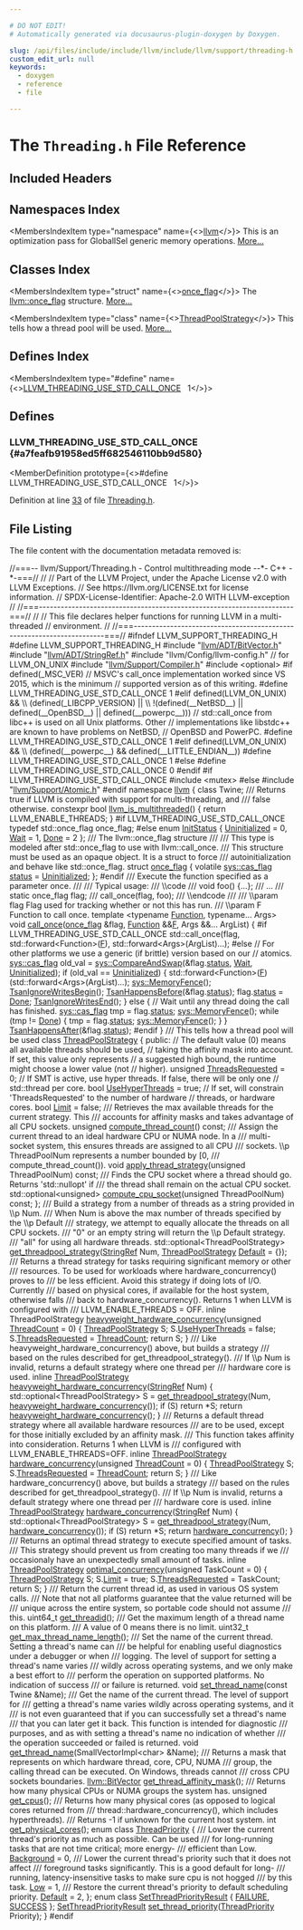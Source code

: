 ```yaml
---

# DO NOT EDIT!
# Automatically generated via docusaurus-plugin-doxygen by Doxygen.

slug: /api/files/include/include/llvm/include/llvm/support/threading-h
custom_edit_url: null
keywords:
  - doxygen
  - reference
  - file

---
```





# The `Threading.h` File Reference

<DoxygenPage pluginConfig={pluginConfig}>



## Included Headers

<IncludesList>
<IncludesListItem
  filePath="llvm/ADT/BitVector.h"
  permalink="/docs/api/files/include/include/llvm/include/llvm/adt/bitvector-h"
  isLocal="true" />
<IncludesListItem
  filePath="llvm/ADT/StringRef.h"
  permalink="/docs/api/files/include/include/llvm/include/llvm/adt/stringref-h"
  isLocal="true" />
<IncludesListItem
  filePath="llvm/Config/llvm-config.h"
  permalink=""
  isLocal="true" />
<IncludesListItem
  filePath="llvm/Support/Compiler.h"
  permalink="/docs/api/files/include/include/llvm/include/llvm/support/compiler-h"
  isLocal="true" />
<IncludesListItem
  filePath="optional"
  permalink=""
  isLocal="false" />
<IncludesListItem
  filePath="llvm/Support/Atomic.h"
  permalink="/docs/api/files/include/include/llvm/include/llvm/support/atomic-h"
  isLocal="true" />
</IncludesList>

## Namespaces Index

<MembersIndex>

<MembersIndexItem
  type="namespace"
  name={<><a href="/docs/api/namespaces/llvm">llvm</a></>}>
This is an optimization pass for GlobalISel generic memory operations. <a href="/docs/api/namespaces/llvm/#details">More...</a>
</MembersIndexItem>

</MembersIndex>

## Classes Index

<MembersIndex>

<MembersIndexItem
  type="struct"
  name={<><a href="/docs/api/structs/llvm/once-flag">once_flag</a></>}>
The <a href="/docs/api/structs/llvm/once-flag">llvm::once&#95;flag</a> structure. <a href="/docs/api/structs/llvm/once-flag/#details">More...</a>
</MembersIndexItem>

<MembersIndexItem
  type="class"
  name={<><a href="/docs/api/classes/llvm/threadpoolstrategy">ThreadPoolStrategy</a></>}>
This tells how a thread pool will be used. <a href="/docs/api/classes/llvm/threadpoolstrategy/#details">More...</a>
</MembersIndexItem>

</MembersIndex>

## Defines Index

<MembersIndex>

<MembersIndexItem
  type="#define"
  name={<><a href="#a7feafb91958ed5ff682546110bb9d580">LLVM&#95;THREADING&#95;USE&#95;STD&#95;CALL&#95;ONCE</a>&nbsp;&nbsp;&nbsp;1</>}>
</MembersIndexItem>

</MembersIndex>


<SectionDefinition>

## Defines

### LLVM&#95;THREADING&#95;USE&#95;STD&#95;CALL&#95;ONCE {#a7feafb91958ed5ff682546110bb9d580}

<MemberDefinition
  prototype={<>#define LLVM&#95;THREADING&#95;USE&#95;STD&#95;CALL&#95;ONCE&nbsp;&nbsp;&nbsp;1</>}>

Definition at line <a href="#l00033">33</a> of file <a href="/docs/api/files/include/include/llvm/include/llvm/support/threading-h">Threading.h</a>.
</MemberDefinition>

</SectionDefinition>

## File Listing

The file content with the documentation metadata removed is:

<ProgramListing>

<Link id="l00001" /><CodeLine lineNumber="1"><Highlight kind="comment">//===-- llvm/Support/Threading.h - Control multithreading mode --&#42;- C++ -&#42;-===//</Highlight><Highlight kind="normal"></Highlight></CodeLine>
<Link id="l00002" /><CodeLine lineNumber="2"><Highlight kind="normal"></Highlight><Highlight kind="comment">//</Highlight><Highlight kind="normal"></Highlight></CodeLine>
<Link id="l00003" /><CodeLine lineNumber="3"><Highlight kind="normal"></Highlight><Highlight kind="comment">// Part of the LLVM Project, under the Apache License v2.0 with LLVM Exceptions.</Highlight><Highlight kind="normal"></Highlight></CodeLine>
<Link id="l00004" /><CodeLine lineNumber="4"><Highlight kind="normal"></Highlight><Highlight kind="comment">// See https://llvm.org/LICENSE.txt for license information.</Highlight><Highlight kind="normal"></Highlight></CodeLine>
<Link id="l00005" /><CodeLine lineNumber="5"><Highlight kind="normal"></Highlight><Highlight kind="comment">// SPDX-License-Identifier: Apache-2.0 WITH LLVM-exception</Highlight><Highlight kind="normal"></Highlight></CodeLine>
<Link id="l00006" /><CodeLine lineNumber="6"><Highlight kind="normal"></Highlight><Highlight kind="comment">//</Highlight><Highlight kind="normal"></Highlight></CodeLine>
<Link id="l00007" /><CodeLine lineNumber="7"><Highlight kind="normal"></Highlight><Highlight kind="comment">//===----------------------------------------------------------------------===//</Highlight><Highlight kind="normal"></Highlight></CodeLine>
<Link id="l00008" /><CodeLine lineNumber="8"><Highlight kind="normal"></Highlight><Highlight kind="comment">//</Highlight><Highlight kind="normal"></Highlight></CodeLine>
<Link id="l00009" /><CodeLine lineNumber="9"><Highlight kind="normal"></Highlight><Highlight kind="comment">// This file declares helper functions for running LLVM in a multi-threaded</Highlight><Highlight kind="normal"></Highlight></CodeLine>
<Link id="l00010" /><CodeLine lineNumber="10"><Highlight kind="normal"></Highlight><Highlight kind="comment">// environment.</Highlight><Highlight kind="normal"></Highlight></CodeLine>
<Link id="l00011" /><CodeLine lineNumber="11"><Highlight kind="normal"></Highlight><Highlight kind="comment">//</Highlight><Highlight kind="normal"></Highlight></CodeLine>
<Link id="l00012" /><CodeLine lineNumber="12"><Highlight kind="normal"></Highlight><Highlight kind="comment">//===----------------------------------------------------------------------===//</Highlight><Highlight kind="normal"></Highlight></CodeLine>
<Link id="l00013" /><CodeLine lineNumber="13"><Highlight kind="normal"></Highlight></CodeLine>
<Link id="l00014" /><CodeLine lineNumber="14"><Highlight kind="normal"></Highlight><Highlight kind="preprocessor">#ifndef LLVM&#95;SUPPORT&#95;THREADING&#95;H</Highlight><Highlight kind="normal"></Highlight></CodeLine>
<Link id="l00015" /><CodeLine lineNumber="15"><Highlight kind="normal"></Highlight><Highlight kind="preprocessor">#define LLVM&#95;SUPPORT&#95;THREADING&#95;H</Highlight><Highlight kind="normal"></Highlight></CodeLine>
<Link id="l00016" /><CodeLine lineNumber="16"><Highlight kind="normal"></Highlight></CodeLine>
<Link id="l00017" /><CodeLine lineNumber="17"><Highlight kind="normal"></Highlight><Highlight kind="preprocessor">#include &quot;<a href="/docs/api/files/include/include/llvm/include/llvm/adt/bitvector-h">llvm/ADT/BitVector.h</a>&quot;</Highlight><Highlight kind="normal"></Highlight></CodeLine>
<Link id="l00018" /><CodeLine lineNumber="18"><Highlight kind="normal"></Highlight><Highlight kind="preprocessor">#include &quot;<a href="/docs/api/files/include/include/llvm/include/llvm/adt/stringref-h">llvm/ADT/StringRef.h</a>&quot;</Highlight><Highlight kind="normal"></Highlight></CodeLine>
<Link id="l00019" /><CodeLine lineNumber="19"><Highlight kind="normal"></Highlight><Highlight kind="preprocessor">#include &quot;llvm/Config/llvm-config.h&quot;</Highlight><Highlight kind="normal"> </Highlight><Highlight kind="comment">// for LLVM&#95;ON&#95;UNIX</Highlight><Highlight kind="normal"></Highlight></CodeLine>
<Link id="l00020" /><CodeLine lineNumber="20"><Highlight kind="normal"></Highlight><Highlight kind="preprocessor">#include &quot;<a href="/docs/api/files/include/include/llvm/include/llvm/support/compiler-h">llvm/Support/Compiler.h</a>&quot;</Highlight><Highlight kind="normal"></Highlight></CodeLine>
<Link id="l00021" /><CodeLine lineNumber="21"><Highlight kind="normal"></Highlight><Highlight kind="preprocessor">#include &lt;optional&gt;</Highlight><Highlight kind="normal"></Highlight></CodeLine>
<Link id="l00022" /><CodeLine lineNumber="22"><Highlight kind="normal"></Highlight></CodeLine>
<Link id="l00023" /><CodeLine lineNumber="23"><Highlight kind="normal"></Highlight><Highlight kind="preprocessor">#if defined(&#95;MSC&#95;VER)</Highlight><Highlight kind="normal"></Highlight></CodeLine>
<Link id="l00024" /><CodeLine lineNumber="24"><Highlight kind="normal"></Highlight><Highlight kind="comment">// MSVC&#39;s call&#95;once implementation worked since VS 2015, which is the minimum</Highlight><Highlight kind="normal"></Highlight></CodeLine>
<Link id="l00025" /><CodeLine lineNumber="25"><Highlight kind="normal"></Highlight><Highlight kind="comment">// supported version as of this writing.</Highlight><Highlight kind="normal"></Highlight></CodeLine>
<Link id="l00026" /><CodeLine lineNumber="26"><Highlight kind="normal"></Highlight><Highlight kind="preprocessor">#define LLVM&#95;THREADING&#95;USE&#95;STD&#95;CALL&#95;ONCE 1</Highlight><Highlight kind="normal"></Highlight></CodeLine>
<Link id="l00027" /><CodeLine lineNumber="27"><Highlight kind="normal"></Highlight><Highlight kind="preprocessor">#elif defined(LLVM&#95;ON&#95;UNIX) &amp;&amp;                                                 \\</Highlight></CodeLine>
<Link id="l00028" /><CodeLine lineNumber="28"><Highlight kind="preprocessor">    (defined(&#95;LIBCPP&#95;VERSION) ||                                               \\</Highlight></CodeLine>
<Link id="l00029" /><CodeLine lineNumber="29"><Highlight kind="preprocessor">     !(defined(&#95;&#95;NetBSD&#95;&#95;) || defined(&#95;&#95;OpenBSD&#95;&#95;) || defined(&#95;&#95;powerpc&#95;&#95;)))</Highlight><Highlight kind="normal"></Highlight></CodeLine>
<Link id="l00030" /><CodeLine lineNumber="30"><Highlight kind="normal"></Highlight><Highlight kind="comment">// std::call&#95;once from libc++ is used on all Unix platforms. Other</Highlight><Highlight kind="normal"></Highlight></CodeLine>
<Link id="l00031" /><CodeLine lineNumber="31"><Highlight kind="normal"></Highlight><Highlight kind="comment">// implementations like libstdc++ are known to have problems on NetBSD,</Highlight><Highlight kind="normal"></Highlight></CodeLine>
<Link id="l00032" /><CodeLine lineNumber="32"><Highlight kind="normal"></Highlight><Highlight kind="comment">// OpenBSD and PowerPC.</Highlight><Highlight kind="normal"></Highlight></CodeLine>
<Link id="l00033" /><CodeLine lineNumber="33" lineLink="#a7feafb91958ed5ff682546110bb9d580"><Highlight kind="normal"></Highlight><Highlight kind="preprocessor">#define LLVM&#95;THREADING&#95;USE&#95;STD&#95;CALL&#95;ONCE 1</Highlight><Highlight kind="normal"></Highlight></CodeLine>
<Link id="l00034" /><CodeLine lineNumber="34"><Highlight kind="normal"></Highlight><Highlight kind="preprocessor">#elif defined(LLVM&#95;ON&#95;UNIX) &amp;&amp;                                                 \\</Highlight></CodeLine>
<Link id="l00035" /><CodeLine lineNumber="35"><Highlight kind="preprocessor">    (defined(&#95;&#95;powerpc&#95;&#95;) &amp;&amp; defined(&#95;&#95;LITTLE&#95;ENDIAN&#95;&#95;))</Highlight><Highlight kind="normal"></Highlight></CodeLine>
<Link id="l00036" /><CodeLine lineNumber="36"><Highlight kind="normal"></Highlight><Highlight kind="preprocessor">#define LLVM&#95;THREADING&#95;USE&#95;STD&#95;CALL&#95;ONCE 1</Highlight><Highlight kind="normal"></Highlight></CodeLine>
<Link id="l00037" /><CodeLine lineNumber="37"><Highlight kind="normal"></Highlight><Highlight kind="preprocessor">#else</Highlight><Highlight kind="normal"></Highlight></CodeLine>
<Link id="l00038" /><CodeLine lineNumber="38"><Highlight kind="normal"></Highlight><Highlight kind="preprocessor">#define LLVM&#95;THREADING&#95;USE&#95;STD&#95;CALL&#95;ONCE 0</Highlight><Highlight kind="normal"></Highlight></CodeLine>
<Link id="l00039" /><CodeLine lineNumber="39"><Highlight kind="normal"></Highlight><Highlight kind="preprocessor">#endif</Highlight><Highlight kind="normal"></Highlight></CodeLine>
<Link id="l00040" /><CodeLine lineNumber="40"><Highlight kind="normal"></Highlight></CodeLine>
<Link id="l00041" /><CodeLine lineNumber="41"><Highlight kind="normal"></Highlight><Highlight kind="preprocessor">#if LLVM&#95;THREADING&#95;USE&#95;STD&#95;CALL&#95;ONCE</Highlight><Highlight kind="normal"></Highlight></CodeLine>
<Link id="l00042" /><CodeLine lineNumber="42"><Highlight kind="normal"></Highlight><Highlight kind="preprocessor">#include &lt;mutex&gt;</Highlight><Highlight kind="normal"></Highlight></CodeLine>
<Link id="l00043" /><CodeLine lineNumber="43"><Highlight kind="normal"></Highlight><Highlight kind="preprocessor">#else</Highlight><Highlight kind="normal"></Highlight></CodeLine>
<Link id="l00044" /><CodeLine lineNumber="44"><Highlight kind="normal"></Highlight><Highlight kind="preprocessor">#include &quot;<a href="/docs/api/files/include/include/llvm/include/llvm/support/atomic-h">llvm/Support/Atomic.h</a>&quot;</Highlight><Highlight kind="normal"></Highlight></CodeLine>
<Link id="l00045" /><CodeLine lineNumber="45"><Highlight kind="normal"></Highlight><Highlight kind="preprocessor">#endif</Highlight><Highlight kind="normal"></Highlight></CodeLine>
<Link id="l00046" /><CodeLine lineNumber="46"><Highlight kind="normal"></Highlight></CodeLine>
<Link id="l00047" /><CodeLine lineNumber="47"><Highlight kind="normal"></Highlight><Highlight kind="keyword">namespace </Highlight><Highlight kind="normal"><a href="/docs/api/namespaces/llvm">llvm</a> &#123;</Highlight></CodeLine>
<Link id="l00048" /><CodeLine lineNumber="48"><Highlight kind="normal"></Highlight><Highlight kind="keyword">class </Highlight><Highlight kind="normal">Twine;</Highlight></CodeLine>
<Link id="l00049" /><CodeLine lineNumber="49"><Highlight kind="normal"></Highlight><Highlight kind="comment"></Highlight></CodeLine>
<Link id="l00050" /><CodeLine lineNumber="50"><Highlight kind="comment">/// Returns true if LLVM is compiled with support for multi-threading, and</Highlight></CodeLine>
<Link id="l00051" /><CodeLine lineNumber="51"><Highlight kind="comment">/// false otherwise.</Highlight><Highlight kind="normal"></Highlight></CodeLine>
<Link id="l00052" /><CodeLine lineNumber="52" lineLink="/docs/api/namespaces/llvm/#a09a29eef9752b39c34aa646a5812b0a7"><Highlight kind="normal"></Highlight><Highlight kind="keyword">constexpr</Highlight><Highlight kind="normal"> </Highlight><Highlight kind="keywordtype">bool</Highlight><Highlight kind="normal"> <a href="/docs/api/namespaces/llvm/#a09a29eef9752b39c34aa646a5812b0a7">llvm&#95;is&#95;multithreaded</a>() &#123; </Highlight><Highlight kind="keywordflow">return</Highlight><Highlight kind="normal"> LLVM&#95;ENABLE&#95;THREADS; &#125;</Highlight></CodeLine>
<Link id="l00053" /><CodeLine lineNumber="53"><Highlight kind="normal"></Highlight></CodeLine>
<Link id="l00054" /><CodeLine lineNumber="54"><Highlight kind="normal"></Highlight><Highlight kind="preprocessor">#if LLVM&#95;THREADING&#95;USE&#95;STD&#95;CALL&#95;ONCE</Highlight><Highlight kind="normal"></Highlight></CodeLine>
<Link id="l00055" /><CodeLine lineNumber="55"><Highlight kind="normal"></Highlight></CodeLine>
<Link id="l00056" /><CodeLine lineNumber="56"><Highlight kind="normal">  </Highlight><Highlight kind="keyword">typedef</Highlight><Highlight kind="normal"> std::once&#95;flag once&#95;flag;</Highlight></CodeLine>
<Link id="l00057" /><CodeLine lineNumber="57"><Highlight kind="normal"></Highlight></CodeLine>
<Link id="l00058" /><CodeLine lineNumber="58"><Highlight kind="normal"></Highlight><Highlight kind="preprocessor">#else</Highlight><Highlight kind="normal"></Highlight></CodeLine>
<Link id="l00059" /><CodeLine lineNumber="59"><Highlight kind="normal"></Highlight></CodeLine>
<Link id="l00060" /><CodeLine lineNumber="60" lineLink="/docs/api/namespaces/llvm/#a233737223c9a3dba810df5b91bc91d1fabbb9957d8adae962b153273c16bce571"><Highlight kind="normal">  </Highlight><Highlight kind="keyword">enum</Highlight><Highlight kind="normal"> <a href="/docs/api/namespaces/llvm/#a233737223c9a3dba810df5b91bc91d1f">InitStatus</a> &#123; <a href="/docs/api/namespaces/llvm/#a233737223c9a3dba810df5b91bc91d1fa040b97f9fe2d19769ff2f593111e416f">Uninitialized</a> = 0, <a href="/docs/api/namespaces/llvm/#a233737223c9a3dba810df5b91bc91d1fa49bfe5e1e40e44e387a5e03c6ca759c5">Wait</a> = 1, <a href="/docs/api/namespaces/llvm/#a233737223c9a3dba810df5b91bc91d1fabbb9957d8adae962b153273c16bce571">Done</a> = 2 &#125;;</Highlight></CodeLine>
<Link id="l00061" /><CodeLine lineNumber="61"><Highlight kind="normal"></Highlight><Highlight kind="comment"></Highlight></CodeLine>
<Link id="l00062" /><CodeLine lineNumber="62"><Highlight kind="comment">  /// The llvm::once&#95;flag structure</Highlight></CodeLine>
<Link id="l00063" /><CodeLine lineNumber="63"><Highlight kind="comment">  ///</Highlight></CodeLine>
<Link id="l00064" /><CodeLine lineNumber="64"><Highlight kind="comment">  /// This type is modeled after std::once&#95;flag to use with llvm::call&#95;once.</Highlight></CodeLine>
<Link id="l00065" /><CodeLine lineNumber="65"><Highlight kind="comment">  /// This structure must be used as an opaque object. It is a struct to force</Highlight></CodeLine>
<Link id="l00066" /><CodeLine lineNumber="66"><Highlight kind="comment">  /// autoinitialization and behave like std::once&#95;flag.</Highlight><Highlight kind="normal"></Highlight></CodeLine>
<Link id="l00067" /><CodeLine lineNumber="67" lineLink="/docs/api/structs/llvm/once-flag"><Highlight kind="normal">  </Highlight><Highlight kind="keyword">struct </Highlight><Highlight kind="normal"><a href="/docs/api/structs/llvm/once-flag">once&#95;flag</a> &#123;</Highlight></CodeLine>
<Link id="l00068" /><CodeLine lineNumber="68" lineLink="/docs/api/structs/llvm/once-flag/#a82f54c87a27d58ef5f372cabf0fcbcfc"><Highlight kind="normal">    </Highlight><Highlight kind="keyword">volatile</Highlight><Highlight kind="normal"> <a href="/docs/api/namespaces/llvm/sys/#a2311d06f966c58f271076e6b262fa092">sys::cas&#95;flag</a> <a href="/docs/api/structs/llvm/once-flag/#a82f54c87a27d58ef5f372cabf0fcbcfc">status</a> = <a href="/docs/api/namespaces/llvm/#a233737223c9a3dba810df5b91bc91d1fa040b97f9fe2d19769ff2f593111e416f">Uninitialized</a>;</Highlight></CodeLine>
<Link id="l00069" /><CodeLine lineNumber="69"><Highlight kind="normal">  &#125;;</Highlight></CodeLine>
<Link id="l00070" /><CodeLine lineNumber="70"><Highlight kind="normal"></Highlight></CodeLine>
<Link id="l00071" /><CodeLine lineNumber="71"><Highlight kind="normal"></Highlight><Highlight kind="preprocessor">#endif</Highlight><Highlight kind="normal"></Highlight></CodeLine>
<Link id="l00072" /><CodeLine lineNumber="72"><Highlight kind="normal"></Highlight><Highlight kind="comment"></Highlight></CodeLine>
<Link id="l00073" /><CodeLine lineNumber="73"><Highlight kind="comment">  /// Execute the function specified as a parameter once.</Highlight></CodeLine>
<Link id="l00074" /><CodeLine lineNumber="74"><Highlight kind="comment">  ///</Highlight></CodeLine>
<Link id="l00075" /><CodeLine lineNumber="75"><Highlight kind="comment">  /// Typical usage:</Highlight></CodeLine>
<Link id="l00076" /><CodeLine lineNumber="76"><Highlight kind="comment">  /// \\code</Highlight></CodeLine>
<Link id="l00077" /><CodeLine lineNumber="77"><Highlight kind="comment">  ///   void foo() &#123;...&#125;;</Highlight></CodeLine>
<Link id="l00078" /><CodeLine lineNumber="78"><Highlight kind="comment">  ///   ...</Highlight></CodeLine>
<Link id="l00079" /><CodeLine lineNumber="79"><Highlight kind="comment">  ///   static once&#95;flag flag;</Highlight></CodeLine>
<Link id="l00080" /><CodeLine lineNumber="80"><Highlight kind="comment">  ///   call&#95;once(flag, foo);</Highlight></CodeLine>
<Link id="l00081" /><CodeLine lineNumber="81"><Highlight kind="comment">  /// \\endcode</Highlight></CodeLine>
<Link id="l00082" /><CodeLine lineNumber="82"><Highlight kind="comment">  ///</Highlight></CodeLine>
<Link id="l00083" /><CodeLine lineNumber="83"><Highlight kind="comment">  /// \\param flag Flag used for tracking whether or not this has run.</Highlight></CodeLine>
<Link id="l00084" /><CodeLine lineNumber="84"><Highlight kind="comment">  /// \\param F Function to call once.</Highlight><Highlight kind="normal"></Highlight></CodeLine>
<Link id="l00085" /><CodeLine lineNumber="85"><Highlight kind="normal">  </Highlight><Highlight kind="keyword">template</Highlight><Highlight kind="normal"> &lt;</Highlight><Highlight kind="keyword">typename</Highlight><Highlight kind="normal"> <a href="/docs/api/classes/llvm/function">Function</a>, </Highlight><Highlight kind="keyword">typename</Highlight><Highlight kind="normal">... Args&gt;</Highlight></CodeLine>
<Link id="l00086" /><CodeLine lineNumber="86" lineLink="/docs/api/namespaces/llvm/#abc08edd3ca31ae54f1a794719c4c153c"><Highlight kind="normal">  </Highlight><Highlight kind="keywordtype">void</Highlight><Highlight kind="normal"> <a href="/docs/api/namespaces/llvm/#abc08edd3ca31ae54f1a794719c4c153c">call&#95;once</a>(<a href="/docs/api/structs/llvm/once-flag">once&#95;flag</a> &amp;flag, <a href="/docs/api/classes/llvm/function">Function</a> &amp;&amp;<a href="/docs/api/files/lib/lib/support/md5-cpp/#a96d73bbd7af15cb1fc38c3f4a3bd82e9">F</a>, Args &amp;&amp;... ArgList) &#123;</Highlight></CodeLine>
<Link id="l00087" /><CodeLine lineNumber="87"><Highlight kind="normal"></Highlight><Highlight kind="preprocessor">#if LLVM&#95;THREADING&#95;USE&#95;STD&#95;CALL&#95;ONCE</Highlight><Highlight kind="normal"></Highlight></CodeLine>
<Link id="l00088" /><CodeLine lineNumber="88"><Highlight kind="normal">    std::call&#95;once(flag, std::forward&lt;Function&gt;(<a href="/docs/api/files/lib/lib/support/md5-cpp/#a96d73bbd7af15cb1fc38c3f4a3bd82e9">F</a>),</Highlight></CodeLine>
<Link id="l00089" /><CodeLine lineNumber="89"><Highlight kind="normal">                   std::forward&lt;Args&gt;(ArgList)...);</Highlight></CodeLine>
<Link id="l00090" /><CodeLine lineNumber="90"><Highlight kind="normal"></Highlight><Highlight kind="preprocessor">#else</Highlight><Highlight kind="normal"></Highlight></CodeLine>
<Link id="l00091" /><CodeLine lineNumber="91"><Highlight kind="normal">    </Highlight><Highlight kind="comment">// For other platforms we use a generic (if brittle) version based on our</Highlight><Highlight kind="normal"></Highlight></CodeLine>
<Link id="l00092" /><CodeLine lineNumber="92"><Highlight kind="normal">    </Highlight><Highlight kind="comment">// atomics.</Highlight><Highlight kind="normal"></Highlight></CodeLine>
<Link id="l00093" /><CodeLine lineNumber="93"><Highlight kind="normal">    <a href="/docs/api/namespaces/llvm/sys/#a2311d06f966c58f271076e6b262fa092">sys::cas&#95;flag</a> old&#95;val = <a href="/docs/api/namespaces/llvm/sys/#aff9e10eb8571f7854d34d38dc58b2ffb">sys::CompareAndSwap</a>(&amp;flag.<a href="/docs/api/structs/llvm/once-flag/#a82f54c87a27d58ef5f372cabf0fcbcfc">status</a>, <a href="/docs/api/namespaces/llvm/#a233737223c9a3dba810df5b91bc91d1fa49bfe5e1e40e44e387a5e03c6ca759c5">Wait</a>, <a href="/docs/api/namespaces/llvm/#a233737223c9a3dba810df5b91bc91d1fa040b97f9fe2d19769ff2f593111e416f">Uninitialized</a>);</Highlight></CodeLine>
<Link id="l00094" /><CodeLine lineNumber="94"><Highlight kind="normal">    </Highlight><Highlight kind="keywordflow">if</Highlight><Highlight kind="normal"> (old&#95;val == <a href="/docs/api/namespaces/llvm/#a233737223c9a3dba810df5b91bc91d1fa040b97f9fe2d19769ff2f593111e416f">Uninitialized</a>) &#123;</Highlight></CodeLine>
<Link id="l00095" /><CodeLine lineNumber="95"><Highlight kind="normal">      std::forward&lt;Function&gt;(<a href="/docs/api/files/lib/lib/support/md5-cpp/#a96d73bbd7af15cb1fc38c3f4a3bd82e9">F</a>)(std::forward&lt;Args&gt;(ArgList)...);</Highlight></CodeLine>
<Link id="l00096" /><CodeLine lineNumber="96"><Highlight kind="normal">      <a href="/docs/api/namespaces/llvm/sys/#a96357e03675b273feb2112dabb891ada">sys::MemoryFence</a>();</Highlight></CodeLine>
<Link id="l00097" /><CodeLine lineNumber="97"><Highlight kind="normal">      <a href="/docs/api/files/include/include/llvm/include/llvm/support/compiler-h/#ae7ae7168870d6f719670bf0f47b9ade5">TsanIgnoreWritesBegin</a>();</Highlight></CodeLine>
<Link id="l00098" /><CodeLine lineNumber="98"><Highlight kind="normal">      <a href="/docs/api/files/include/include/llvm/include/llvm/support/compiler-h/#a186eadfc2c525b71adaf35e7487eccac">TsanHappensBefore</a>(&amp;flag.<a href="/docs/api/structs/llvm/once-flag/#a82f54c87a27d58ef5f372cabf0fcbcfc">status</a>);</Highlight></CodeLine>
<Link id="l00099" /><CodeLine lineNumber="99"><Highlight kind="normal">      flag.<a href="/docs/api/structs/llvm/once-flag/#a82f54c87a27d58ef5f372cabf0fcbcfc">status</a> = <a href="/docs/api/namespaces/llvm/#a233737223c9a3dba810df5b91bc91d1fabbb9957d8adae962b153273c16bce571">Done</a>;</Highlight></CodeLine>
<Link id="l00100" /><CodeLine lineNumber="100"><Highlight kind="normal">      <a href="/docs/api/files/include/include/llvm/include/llvm/support/compiler-h/#a6d95fe36240cded45e8889c2491a78f5">TsanIgnoreWritesEnd</a>();</Highlight></CodeLine>
<Link id="l00101" /><CodeLine lineNumber="101"><Highlight kind="normal">    &#125; </Highlight><Highlight kind="keywordflow">else</Highlight><Highlight kind="normal"> &#123;</Highlight></CodeLine>
<Link id="l00102" /><CodeLine lineNumber="102"><Highlight kind="normal">      </Highlight><Highlight kind="comment">// Wait until any thread doing the call has finished.</Highlight><Highlight kind="normal"></Highlight></CodeLine>
<Link id="l00103" /><CodeLine lineNumber="103"><Highlight kind="normal">      <a href="/docs/api/namespaces/llvm/sys/#a2311d06f966c58f271076e6b262fa092">sys::cas&#95;flag</a> tmp = flag.<a href="/docs/api/structs/llvm/once-flag/#a82f54c87a27d58ef5f372cabf0fcbcfc">status</a>;</Highlight></CodeLine>
<Link id="l00104" /><CodeLine lineNumber="104"><Highlight kind="normal">      <a href="/docs/api/namespaces/llvm/sys/#a96357e03675b273feb2112dabb891ada">sys::MemoryFence</a>();</Highlight></CodeLine>
<Link id="l00105" /><CodeLine lineNumber="105"><Highlight kind="normal">      </Highlight><Highlight kind="keywordflow">while</Highlight><Highlight kind="normal"> (tmp != <a href="/docs/api/namespaces/llvm/#a233737223c9a3dba810df5b91bc91d1fabbb9957d8adae962b153273c16bce571">Done</a>) &#123;</Highlight></CodeLine>
<Link id="l00106" /><CodeLine lineNumber="106"><Highlight kind="normal">        tmp = flag.<a href="/docs/api/structs/llvm/once-flag/#a82f54c87a27d58ef5f372cabf0fcbcfc">status</a>;</Highlight></CodeLine>
<Link id="l00107" /><CodeLine lineNumber="107"><Highlight kind="normal">        <a href="/docs/api/namespaces/llvm/sys/#a96357e03675b273feb2112dabb891ada">sys::MemoryFence</a>();</Highlight></CodeLine>
<Link id="l00108" /><CodeLine lineNumber="108"><Highlight kind="normal">      &#125;</Highlight></CodeLine>
<Link id="l00109" /><CodeLine lineNumber="109"><Highlight kind="normal">    &#125;</Highlight></CodeLine>
<Link id="l00110" /><CodeLine lineNumber="110"><Highlight kind="normal">    <a href="/docs/api/files/include/include/llvm/include/llvm/support/compiler-h/#a4a8a06812caf14bdec3b541b578b8344">TsanHappensAfter</a>(&amp;flag.<a href="/docs/api/structs/llvm/once-flag/#a82f54c87a27d58ef5f372cabf0fcbcfc">status</a>);</Highlight></CodeLine>
<Link id="l00111" /><CodeLine lineNumber="111"><Highlight kind="normal"></Highlight><Highlight kind="preprocessor">#endif</Highlight><Highlight kind="normal"></Highlight></CodeLine>
<Link id="l00112" /><CodeLine lineNumber="112"><Highlight kind="normal">  &#125;</Highlight></CodeLine>
<Link id="l00113" /><CodeLine lineNumber="113"><Highlight kind="normal"></Highlight><Highlight kind="comment"></Highlight></CodeLine>
<Link id="l00114" /><CodeLine lineNumber="114"><Highlight kind="comment">  /// This tells how a thread pool will be used</Highlight><Highlight kind="normal"></Highlight></CodeLine>
<Link id="l00115" /><CodeLine lineNumber="115" lineLink="/docs/api/classes/llvm/threadpoolstrategy"><Highlight kind="normal">  </Highlight><Highlight kind="keyword">class </Highlight><Highlight kind="normal"><a href="/docs/api/classes/llvm/threadpoolstrategy">ThreadPoolStrategy</a> &#123;</Highlight></CodeLine>
<Link id="l00116" /><CodeLine lineNumber="116"><Highlight kind="normal">  </Highlight><Highlight kind="keyword">public</Highlight><Highlight kind="normal">:</Highlight></CodeLine>
<Link id="l00117" /><CodeLine lineNumber="117"><Highlight kind="normal">    </Highlight><Highlight kind="comment">// The default value (0) means all available threads should be used,</Highlight><Highlight kind="normal"></Highlight></CodeLine>
<Link id="l00118" /><CodeLine lineNumber="118"><Highlight kind="normal">    </Highlight><Highlight kind="comment">// taking the affinity mask into account. If set, this value only represents</Highlight><Highlight kind="normal"></Highlight></CodeLine>
<Link id="l00119" /><CodeLine lineNumber="119"><Highlight kind="normal">    </Highlight><Highlight kind="comment">// a suggested high bound, the runtime might choose a lower value (not</Highlight><Highlight kind="normal"></Highlight></CodeLine>
<Link id="l00120" /><CodeLine lineNumber="120"><Highlight kind="normal">    </Highlight><Highlight kind="comment">// higher).</Highlight><Highlight kind="normal"></Highlight></CodeLine>
<Link id="l00121" /><CodeLine lineNumber="121" lineLink="/docs/api/classes/llvm/threadpoolstrategy/#a40a8a25446e00b0d7eb5cc63884bea4e"><Highlight kind="normal">    </Highlight><Highlight kind="keywordtype">unsigned</Highlight><Highlight kind="normal"> <a href="/docs/api/classes/llvm/threadpoolstrategy/#a40a8a25446e00b0d7eb5cc63884bea4e">ThreadsRequested</a> = 0;</Highlight></CodeLine>
<Link id="l00122" /><CodeLine lineNumber="122"><Highlight kind="normal"></Highlight></CodeLine>
<Link id="l00123" /><CodeLine lineNumber="123"><Highlight kind="normal">    </Highlight><Highlight kind="comment">// If SMT is active, use hyper threads. If false, there will be only one</Highlight><Highlight kind="normal"></Highlight></CodeLine>
<Link id="l00124" /><CodeLine lineNumber="124"><Highlight kind="normal">    </Highlight><Highlight kind="comment">// std::thread per core.</Highlight><Highlight kind="normal"></Highlight></CodeLine>
<Link id="l00125" /><CodeLine lineNumber="125" lineLink="/docs/api/classes/llvm/threadpoolstrategy/#a4d05cc9321306f401f9cc9990720173b"><Highlight kind="normal">    </Highlight><Highlight kind="keywordtype">bool</Highlight><Highlight kind="normal"> <a href="/docs/api/classes/llvm/threadpoolstrategy/#a4d05cc9321306f401f9cc9990720173b">UseHyperThreads</a> = </Highlight><Highlight kind="keyword">true</Highlight><Highlight kind="normal">;</Highlight></CodeLine>
<Link id="l00126" /><CodeLine lineNumber="126"><Highlight kind="normal"></Highlight></CodeLine>
<Link id="l00127" /><CodeLine lineNumber="127"><Highlight kind="normal">    </Highlight><Highlight kind="comment">// If set, will constrain &#39;ThreadsRequested&#39; to the number of hardware</Highlight><Highlight kind="normal"></Highlight></CodeLine>
<Link id="l00128" /><CodeLine lineNumber="128"><Highlight kind="normal">    </Highlight><Highlight kind="comment">// threads, or hardware cores.</Highlight><Highlight kind="normal"></Highlight></CodeLine>
<Link id="l00129" /><CodeLine lineNumber="129" lineLink="/docs/api/classes/llvm/threadpoolstrategy/#a006386e2fc403bf7964952c2d97432a8"><Highlight kind="normal">    </Highlight><Highlight kind="keywordtype">bool</Highlight><Highlight kind="normal"> <a href="/docs/api/classes/llvm/threadpoolstrategy/#a006386e2fc403bf7964952c2d97432a8">Limit</a> = </Highlight><Highlight kind="keyword">false</Highlight><Highlight kind="normal">;</Highlight></CodeLine>
<Link id="l00130" /><CodeLine lineNumber="130"><Highlight kind="normal"></Highlight><Highlight kind="comment"></Highlight></CodeLine>
<Link id="l00131" /><CodeLine lineNumber="131"><Highlight kind="comment">    /// Retrieves the max available threads for the current strategy. This</Highlight></CodeLine>
<Link id="l00132" /><CodeLine lineNumber="132"><Highlight kind="comment">    /// accounts for affinity masks and takes advantage of all CPU sockets.</Highlight><Highlight kind="normal"></Highlight></CodeLine>
<Link id="l00133" /><CodeLine lineNumber="133"><Highlight kind="normal">    </Highlight><Highlight kind="keywordtype">unsigned</Highlight><Highlight kind="normal"> <a href="/docs/api/classes/llvm/threadpoolstrategy/#ac128c3b3bd0420224f86d2c385f3af99">compute&#95;thread&#95;count</a>() </Highlight><Highlight kind="keyword">const</Highlight><Highlight kind="normal">;</Highlight></CodeLine>
<Link id="l00134" /><CodeLine lineNumber="134"><Highlight kind="normal"></Highlight><Highlight kind="comment"></Highlight></CodeLine>
<Link id="l00135" /><CodeLine lineNumber="135"><Highlight kind="comment">    /// Assign the current thread to an ideal hardware CPU or NUMA node. In a</Highlight></CodeLine>
<Link id="l00136" /><CodeLine lineNumber="136"><Highlight kind="comment">    /// multi-socket system, this ensures threads are assigned to all CPU</Highlight></CodeLine>
<Link id="l00137" /><CodeLine lineNumber="137"><Highlight kind="comment">    /// sockets. \\p ThreadPoolNum represents a number bounded by &#91;0,</Highlight></CodeLine>
<Link id="l00138" /><CodeLine lineNumber="138"><Highlight kind="comment">    /// compute&#95;thread&#95;count()).</Highlight><Highlight kind="normal"></Highlight></CodeLine>
<Link id="l00139" /><CodeLine lineNumber="139" lineLink="/docs/api/classes/llvm/threadpoolstrategy/#a91973a96c25c9148226db40b463b5681"><Highlight kind="normal">    </Highlight><Highlight kind="keywordtype">void</Highlight><Highlight kind="normal"> <a href="/docs/api/classes/llvm/threadpoolstrategy/#a91973a96c25c9148226db40b463b5681">apply&#95;thread&#95;strategy</a>(</Highlight><Highlight kind="keywordtype">unsigned</Highlight><Highlight kind="normal"> ThreadPoolNum) </Highlight><Highlight kind="keyword">const</Highlight><Highlight kind="normal">;</Highlight></CodeLine>
<Link id="l00140" /><CodeLine lineNumber="140"><Highlight kind="normal"></Highlight><Highlight kind="comment"></Highlight></CodeLine>
<Link id="l00141" /><CodeLine lineNumber="141"><Highlight kind="comment">    /// Finds the CPU socket where a thread should go. Returns &#39;std::nullopt&#39; if</Highlight></CodeLine>
<Link id="l00142" /><CodeLine lineNumber="142"><Highlight kind="comment">    /// the thread shall remain on the actual CPU socket.</Highlight><Highlight kind="normal"></Highlight></CodeLine>
<Link id="l00143" /><CodeLine lineNumber="143" lineLink="/docs/api/classes/llvm/threadpoolstrategy/#a3377000f840bf21702914c7d552af21d"><Highlight kind="normal">    std::optional&lt;unsigned&gt; <a href="/docs/api/classes/llvm/threadpoolstrategy/#a3377000f840bf21702914c7d552af21d">compute&#95;cpu&#95;socket</a>(</Highlight><Highlight kind="keywordtype">unsigned</Highlight><Highlight kind="normal"> ThreadPoolNum) </Highlight><Highlight kind="keyword">const</Highlight><Highlight kind="normal">;</Highlight></CodeLine>
<Link id="l00144" /><CodeLine lineNumber="144"><Highlight kind="normal">  &#125;;</Highlight></CodeLine>
<Link id="l00145" /><CodeLine lineNumber="145"><Highlight kind="normal"></Highlight><Highlight kind="comment"></Highlight></CodeLine>
<Link id="l00146" /><CodeLine lineNumber="146"><Highlight kind="comment">  /// Build a strategy from a number of threads as a string provided in \\p Num.</Highlight></CodeLine>
<Link id="l00147" /><CodeLine lineNumber="147"><Highlight kind="comment">  /// When Num is above the max number of threads specified by the \\p Default</Highlight></CodeLine>
<Link id="l00148" /><CodeLine lineNumber="148"><Highlight kind="comment">  /// strategy, we attempt to equally allocate the threads on all CPU sockets.</Highlight></CodeLine>
<Link id="l00149" /><CodeLine lineNumber="149"><Highlight kind="comment">  /// &quot;0&quot; or an empty string will return the \\p Default strategy.</Highlight></CodeLine>
<Link id="l00150" /><CodeLine lineNumber="150"><Highlight kind="comment">  /// &quot;all&quot; for using all hardware threads.</Highlight><Highlight kind="normal"></Highlight></CodeLine>
<Link id="l00151" /><CodeLine lineNumber="151"><Highlight kind="normal">  std::optional&lt;ThreadPoolStrategy&gt;</Highlight></CodeLine>
<Link id="l00152" /><CodeLine lineNumber="152"><Highlight kind="normal">  <a href="/docs/api/namespaces/llvm/#aaa15319612cd5edf41994eab4a092896">get&#95;threadpool&#95;strategy</a>(<a href="/docs/api/classes/llvm/stringref">StringRef</a> Num, <a href="/docs/api/classes/llvm/threadpoolstrategy">ThreadPoolStrategy</a> <a href="/docs/api/namespaces/llvm/#ae58c751054b01f206f9b9e34e461d25fa7a1920d61156abc05a60135aefe8bc67">Default</a> = &#123;&#125;);</Highlight></CodeLine>
<Link id="l00153" /><CodeLine lineNumber="153"><Highlight kind="normal"></Highlight><Highlight kind="comment"></Highlight></CodeLine>
<Link id="l00154" /><CodeLine lineNumber="154"><Highlight kind="comment">  /// Returns a thread strategy for tasks requiring significant memory or other</Highlight></CodeLine>
<Link id="l00155" /><CodeLine lineNumber="155"><Highlight kind="comment">  /// resources. To be used for workloads where hardware&#95;concurrency() proves to</Highlight></CodeLine>
<Link id="l00156" /><CodeLine lineNumber="156"><Highlight kind="comment">  /// be less efficient. Avoid this strategy if doing lots of I/O. Currently</Highlight></CodeLine>
<Link id="l00157" /><CodeLine lineNumber="157"><Highlight kind="comment">  /// based on physical cores, if available for the host system, otherwise falls</Highlight></CodeLine>
<Link id="l00158" /><CodeLine lineNumber="158"><Highlight kind="comment">  /// back to hardware&#95;concurrency(). Returns 1 when LLVM is configured with</Highlight></CodeLine>
<Link id="l00159" /><CodeLine lineNumber="159"><Highlight kind="comment">  /// LLVM&#95;ENABLE&#95;THREADS = OFF.</Highlight><Highlight kind="normal"></Highlight></CodeLine>
<Link id="l00160" /><CodeLine lineNumber="160"><Highlight kind="normal">  </Highlight><Highlight kind="keyword">inline</Highlight><Highlight kind="normal"> ThreadPoolStrategy</Highlight></CodeLine>
<Link id="l00161" /><CodeLine lineNumber="161" lineLink="/docs/api/namespaces/llvm/#a01b0ea0a16ef9208a33017ce9399da1a"><Highlight kind="normal">  <a href="/docs/api/namespaces/llvm/#a01b0ea0a16ef9208a33017ce9399da1a">heavyweight&#95;hardware&#95;concurrency</a>(</Highlight><Highlight kind="keywordtype">unsigned</Highlight><Highlight kind="normal"> <a href="/docs/api/files/lib/lib/lto/thinltocodegenerator-cpp/#ac93a706f78069d5f23b6084d9a1fc015">ThreadCount</a> = 0) &#123;</Highlight></CodeLine>
<Link id="l00162" /><CodeLine lineNumber="162"><Highlight kind="normal">    <a href="/docs/api/classes/llvm/threadpoolstrategy">ThreadPoolStrategy</a> S;</Highlight></CodeLine>
<Link id="l00163" /><CodeLine lineNumber="163"><Highlight kind="normal">    S.<a href="/docs/api/classes/llvm/threadpoolstrategy/#a4d05cc9321306f401f9cc9990720173b">UseHyperThreads</a> = </Highlight><Highlight kind="keyword">false</Highlight><Highlight kind="normal">;</Highlight></CodeLine>
<Link id="l00164" /><CodeLine lineNumber="164"><Highlight kind="normal">    S.<a href="/docs/api/classes/llvm/threadpoolstrategy/#a40a8a25446e00b0d7eb5cc63884bea4e">ThreadsRequested</a> = <a href="/docs/api/files/lib/lib/lto/thinltocodegenerator-cpp/#ac93a706f78069d5f23b6084d9a1fc015">ThreadCount</a>;</Highlight></CodeLine>
<Link id="l00165" /><CodeLine lineNumber="165"><Highlight kind="normal">    </Highlight><Highlight kind="keywordflow">return</Highlight><Highlight kind="normal"> S;</Highlight></CodeLine>
<Link id="l00166" /><CodeLine lineNumber="166"><Highlight kind="normal">  &#125;</Highlight></CodeLine>
<Link id="l00167" /><CodeLine lineNumber="167"><Highlight kind="normal"></Highlight><Highlight kind="comment"></Highlight></CodeLine>
<Link id="l00168" /><CodeLine lineNumber="168"><Highlight kind="comment">  /// Like heavyweight&#95;hardware&#95;concurrency() above, but builds a strategy</Highlight></CodeLine>
<Link id="l00169" /><CodeLine lineNumber="169"><Highlight kind="comment">  /// based on the rules described for get&#95;threadpool&#95;strategy().</Highlight></CodeLine>
<Link id="l00170" /><CodeLine lineNumber="170"><Highlight kind="comment">  /// If \\p Num is invalid, returns a default strategy where one thread per</Highlight></CodeLine>
<Link id="l00171" /><CodeLine lineNumber="171"><Highlight kind="comment">  /// hardware core is used.</Highlight><Highlight kind="normal"></Highlight></CodeLine>
<Link id="l00172" /><CodeLine lineNumber="172" lineLink="/docs/api/namespaces/llvm/#a8633d79a52c7f5afd4fefbd728d3f8c6"><Highlight kind="normal">  </Highlight><Highlight kind="keyword">inline</Highlight><Highlight kind="normal"> <a href="/docs/api/classes/llvm/threadpoolstrategy">ThreadPoolStrategy</a> <a href="/docs/api/namespaces/llvm/#a01b0ea0a16ef9208a33017ce9399da1a">heavyweight&#95;hardware&#95;concurrency</a>(<a href="/docs/api/classes/llvm/stringref">StringRef</a> Num) &#123;</Highlight></CodeLine>
<Link id="l00173" /><CodeLine lineNumber="173"><Highlight kind="normal">    std::optional&lt;ThreadPoolStrategy&gt; S =</Highlight></CodeLine>
<Link id="l00174" /><CodeLine lineNumber="174"><Highlight kind="normal">        <a href="/docs/api/namespaces/llvm/#aaa15319612cd5edf41994eab4a092896">get&#95;threadpool&#95;strategy</a>(Num, <a href="/docs/api/namespaces/llvm/#a01b0ea0a16ef9208a33017ce9399da1a">heavyweight&#95;hardware&#95;concurrency</a>());</Highlight></CodeLine>
<Link id="l00175" /><CodeLine lineNumber="175"><Highlight kind="normal">    </Highlight><Highlight kind="keywordflow">if</Highlight><Highlight kind="normal"> (S)</Highlight></CodeLine>
<Link id="l00176" /><CodeLine lineNumber="176"><Highlight kind="normal">      </Highlight><Highlight kind="keywordflow">return</Highlight><Highlight kind="normal"> &#42;S;</Highlight></CodeLine>
<Link id="l00177" /><CodeLine lineNumber="177"><Highlight kind="normal">    </Highlight><Highlight kind="keywordflow">return</Highlight><Highlight kind="normal"> <a href="/docs/api/namespaces/llvm/#a01b0ea0a16ef9208a33017ce9399da1a">heavyweight&#95;hardware&#95;concurrency</a>();</Highlight></CodeLine>
<Link id="l00178" /><CodeLine lineNumber="178"><Highlight kind="normal">  &#125;</Highlight></CodeLine>
<Link id="l00179" /><CodeLine lineNumber="179"><Highlight kind="normal"></Highlight><Highlight kind="comment"></Highlight></CodeLine>
<Link id="l00180" /><CodeLine lineNumber="180"><Highlight kind="comment">  /// Returns a default thread strategy where all available hardware resources</Highlight></CodeLine>
<Link id="l00181" /><CodeLine lineNumber="181"><Highlight kind="comment">  /// are to be used, except for those initially excluded by an affinity mask.</Highlight></CodeLine>
<Link id="l00182" /><CodeLine lineNumber="182"><Highlight kind="comment">  /// This function takes affinity into consideration. Returns 1 when LLVM is</Highlight></CodeLine>
<Link id="l00183" /><CodeLine lineNumber="183"><Highlight kind="comment">  /// configured with LLVM&#95;ENABLE&#95;THREADS=OFF.</Highlight><Highlight kind="normal"></Highlight></CodeLine>
<Link id="l00184" /><CodeLine lineNumber="184" lineLink="/docs/api/namespaces/llvm/#a00440f10281348fd9f7be52e23c7c874"><Highlight kind="normal">  </Highlight><Highlight kind="keyword">inline</Highlight><Highlight kind="normal"> <a href="/docs/api/classes/llvm/threadpoolstrategy">ThreadPoolStrategy</a> <a href="/docs/api/namespaces/llvm/#a00440f10281348fd9f7be52e23c7c874">hardware&#95;concurrency</a>(</Highlight><Highlight kind="keywordtype">unsigned</Highlight><Highlight kind="normal"> <a href="/docs/api/files/lib/lib/lto/thinltocodegenerator-cpp/#ac93a706f78069d5f23b6084d9a1fc015">ThreadCount</a> = 0) &#123;</Highlight></CodeLine>
<Link id="l00185" /><CodeLine lineNumber="185"><Highlight kind="normal">    <a href="/docs/api/classes/llvm/threadpoolstrategy">ThreadPoolStrategy</a> S;</Highlight></CodeLine>
<Link id="l00186" /><CodeLine lineNumber="186"><Highlight kind="normal">    S.<a href="/docs/api/classes/llvm/threadpoolstrategy/#a40a8a25446e00b0d7eb5cc63884bea4e">ThreadsRequested</a> = <a href="/docs/api/files/lib/lib/lto/thinltocodegenerator-cpp/#ac93a706f78069d5f23b6084d9a1fc015">ThreadCount</a>;</Highlight></CodeLine>
<Link id="l00187" /><CodeLine lineNumber="187"><Highlight kind="normal">    </Highlight><Highlight kind="keywordflow">return</Highlight><Highlight kind="normal"> S;</Highlight></CodeLine>
<Link id="l00188" /><CodeLine lineNumber="188"><Highlight kind="normal">  &#125;</Highlight></CodeLine>
<Link id="l00189" /><CodeLine lineNumber="189"><Highlight kind="normal"></Highlight><Highlight kind="comment"></Highlight></CodeLine>
<Link id="l00190" /><CodeLine lineNumber="190"><Highlight kind="comment">  /// Like hardware&#95;concurrency() above, but builds a strategy</Highlight></CodeLine>
<Link id="l00191" /><CodeLine lineNumber="191"><Highlight kind="comment">  /// based on the rules described for get&#95;threadpool&#95;strategy().</Highlight></CodeLine>
<Link id="l00192" /><CodeLine lineNumber="192"><Highlight kind="comment">  /// If \\p Num is invalid, returns a default strategy where one thread per</Highlight></CodeLine>
<Link id="l00193" /><CodeLine lineNumber="193"><Highlight kind="comment">  /// hardware core is used.</Highlight><Highlight kind="normal"></Highlight></CodeLine>
<Link id="l00194" /><CodeLine lineNumber="194" lineLink="/docs/api/namespaces/llvm/#a0ddd48307419eaba0b9bcb2a890111a9"><Highlight kind="normal">  </Highlight><Highlight kind="keyword">inline</Highlight><Highlight kind="normal"> <a href="/docs/api/classes/llvm/threadpoolstrategy">ThreadPoolStrategy</a> <a href="/docs/api/namespaces/llvm/#a00440f10281348fd9f7be52e23c7c874">hardware&#95;concurrency</a>(<a href="/docs/api/classes/llvm/stringref">StringRef</a> Num) &#123;</Highlight></CodeLine>
<Link id="l00195" /><CodeLine lineNumber="195"><Highlight kind="normal">    std::optional&lt;ThreadPoolStrategy&gt; S =</Highlight></CodeLine>
<Link id="l00196" /><CodeLine lineNumber="196"><Highlight kind="normal">        <a href="/docs/api/namespaces/llvm/#aaa15319612cd5edf41994eab4a092896">get&#95;threadpool&#95;strategy</a>(Num, <a href="/docs/api/namespaces/llvm/#a00440f10281348fd9f7be52e23c7c874">hardware&#95;concurrency</a>());</Highlight></CodeLine>
<Link id="l00197" /><CodeLine lineNumber="197"><Highlight kind="normal">    </Highlight><Highlight kind="keywordflow">if</Highlight><Highlight kind="normal"> (S)</Highlight></CodeLine>
<Link id="l00198" /><CodeLine lineNumber="198"><Highlight kind="normal">      </Highlight><Highlight kind="keywordflow">return</Highlight><Highlight kind="normal"> &#42;S;</Highlight></CodeLine>
<Link id="l00199" /><CodeLine lineNumber="199"><Highlight kind="normal">    </Highlight><Highlight kind="keywordflow">return</Highlight><Highlight kind="normal"> <a href="/docs/api/namespaces/llvm/#a00440f10281348fd9f7be52e23c7c874">hardware&#95;concurrency</a>();</Highlight></CodeLine>
<Link id="l00200" /><CodeLine lineNumber="200"><Highlight kind="normal">  &#125;</Highlight></CodeLine>
<Link id="l00201" /><CodeLine lineNumber="201"><Highlight kind="normal"></Highlight><Highlight kind="comment"></Highlight></CodeLine>
<Link id="l00202" /><CodeLine lineNumber="202"><Highlight kind="comment">  /// Returns an optimal thread strategy to execute specified amount of tasks.</Highlight></CodeLine>
<Link id="l00203" /><CodeLine lineNumber="203"><Highlight kind="comment">  /// This strategy should prevent us from creating too many threads if we</Highlight></CodeLine>
<Link id="l00204" /><CodeLine lineNumber="204"><Highlight kind="comment">  /// occasionaly have an unexpectedly small amount of tasks.</Highlight><Highlight kind="normal"></Highlight></CodeLine>
<Link id="l00205" /><CodeLine lineNumber="205" lineLink="/docs/api/namespaces/llvm/#a879dd68b6ab547079c3ef8b7a7e39277"><Highlight kind="normal">  </Highlight><Highlight kind="keyword">inline</Highlight><Highlight kind="normal"> <a href="/docs/api/classes/llvm/threadpoolstrategy">ThreadPoolStrategy</a> <a href="/docs/api/namespaces/llvm/#a879dd68b6ab547079c3ef8b7a7e39277">optimal&#95;concurrency</a>(</Highlight><Highlight kind="keywordtype">unsigned</Highlight><Highlight kind="normal"> TaskCount = 0) &#123;</Highlight></CodeLine>
<Link id="l00206" /><CodeLine lineNumber="206"><Highlight kind="normal">    <a href="/docs/api/classes/llvm/threadpoolstrategy">ThreadPoolStrategy</a> S;</Highlight></CodeLine>
<Link id="l00207" /><CodeLine lineNumber="207"><Highlight kind="normal">    S.<a href="/docs/api/classes/llvm/threadpoolstrategy/#a006386e2fc403bf7964952c2d97432a8">Limit</a> = </Highlight><Highlight kind="keyword">true</Highlight><Highlight kind="normal">;</Highlight></CodeLine>
<Link id="l00208" /><CodeLine lineNumber="208"><Highlight kind="normal">    S.<a href="/docs/api/classes/llvm/threadpoolstrategy/#a40a8a25446e00b0d7eb5cc63884bea4e">ThreadsRequested</a> = TaskCount;</Highlight></CodeLine>
<Link id="l00209" /><CodeLine lineNumber="209"><Highlight kind="normal">    </Highlight><Highlight kind="keywordflow">return</Highlight><Highlight kind="normal"> S;</Highlight></CodeLine>
<Link id="l00210" /><CodeLine lineNumber="210"><Highlight kind="normal">  &#125;</Highlight></CodeLine>
<Link id="l00211" /><CodeLine lineNumber="211"><Highlight kind="normal"></Highlight><Highlight kind="comment"></Highlight></CodeLine>
<Link id="l00212" /><CodeLine lineNumber="212"><Highlight kind="comment">  /// Return the current thread id, as used in various OS system calls.</Highlight></CodeLine>
<Link id="l00213" /><CodeLine lineNumber="213"><Highlight kind="comment">  /// Note that not all platforms guarantee that the value returned will be</Highlight></CodeLine>
<Link id="l00214" /><CodeLine lineNumber="214"><Highlight kind="comment">  /// unique across the entire system, so portable code should not assume</Highlight></CodeLine>
<Link id="l00215" /><CodeLine lineNumber="215"><Highlight kind="comment">  /// this.</Highlight><Highlight kind="normal"></Highlight></CodeLine>
<Link id="l00216" /><CodeLine lineNumber="216"><Highlight kind="normal">  uint64&#95;t <a href="/docs/api/namespaces/llvm/#aaa33daad43dedada2aa398a44b91be01">get&#95;threadid</a>();</Highlight></CodeLine>
<Link id="l00217" /><CodeLine lineNumber="217"><Highlight kind="normal"></Highlight><Highlight kind="comment"></Highlight></CodeLine>
<Link id="l00218" /><CodeLine lineNumber="218"><Highlight kind="comment">  /// Get the maximum length of a thread name on this platform.</Highlight></CodeLine>
<Link id="l00219" /><CodeLine lineNumber="219"><Highlight kind="comment">  /// A value of 0 means there is no limit.</Highlight><Highlight kind="normal"></Highlight></CodeLine>
<Link id="l00220" /><CodeLine lineNumber="220"><Highlight kind="normal">  uint32&#95;t <a href="/docs/api/namespaces/llvm/#a28e648caeff381f571c4f282c869ccd7">get&#95;max&#95;thread&#95;name&#95;length</a>();</Highlight></CodeLine>
<Link id="l00221" /><CodeLine lineNumber="221"><Highlight kind="normal"></Highlight><Highlight kind="comment"></Highlight></CodeLine>
<Link id="l00222" /><CodeLine lineNumber="222"><Highlight kind="comment">  /// Set the name of the current thread.  Setting a thread&#39;s name can</Highlight></CodeLine>
<Link id="l00223" /><CodeLine lineNumber="223"><Highlight kind="comment">  /// be helpful for enabling useful diagnostics under a debugger or when</Highlight></CodeLine>
<Link id="l00224" /><CodeLine lineNumber="224"><Highlight kind="comment">  /// logging.  The level of support for setting a thread&#39;s name varies</Highlight></CodeLine>
<Link id="l00225" /><CodeLine lineNumber="225"><Highlight kind="comment">  /// wildly across operating systems, and we only make a best effort to</Highlight></CodeLine>
<Link id="l00226" /><CodeLine lineNumber="226"><Highlight kind="comment">  /// perform the operation on supported platforms.  No indication of success</Highlight></CodeLine>
<Link id="l00227" /><CodeLine lineNumber="227"><Highlight kind="comment">  /// or failure is returned.</Highlight><Highlight kind="normal"></Highlight></CodeLine>
<Link id="l00228" /><CodeLine lineNumber="228"><Highlight kind="normal">  </Highlight><Highlight kind="keywordtype">void</Highlight><Highlight kind="normal"> <a href="/docs/api/namespaces/llvm/#a8c2b8c55bed6ebcda541d21bab7e6a42">set&#95;thread&#95;name</a>(</Highlight><Highlight kind="keyword">const</Highlight><Highlight kind="normal"> Twine &amp;Name);</Highlight></CodeLine>
<Link id="l00229" /><CodeLine lineNumber="229"><Highlight kind="normal"></Highlight><Highlight kind="comment"></Highlight></CodeLine>
<Link id="l00230" /><CodeLine lineNumber="230"><Highlight kind="comment">  /// Get the name of the current thread.  The level of support for</Highlight></CodeLine>
<Link id="l00231" /><CodeLine lineNumber="231"><Highlight kind="comment">  /// getting a thread&#39;s name varies wildly across operating systems, and it</Highlight></CodeLine>
<Link id="l00232" /><CodeLine lineNumber="232"><Highlight kind="comment">  /// is not even guaranteed that if you can successfully set a thread&#39;s name</Highlight></CodeLine>
<Link id="l00233" /><CodeLine lineNumber="233"><Highlight kind="comment">  /// that you can later get it back.  This function is intended for diagnostic</Highlight></CodeLine>
<Link id="l00234" /><CodeLine lineNumber="234"><Highlight kind="comment">  /// purposes, and as with setting a thread&#39;s name no indication of whether</Highlight></CodeLine>
<Link id="l00235" /><CodeLine lineNumber="235"><Highlight kind="comment">  /// the operation succeeded or failed is returned.</Highlight><Highlight kind="normal"></Highlight></CodeLine>
<Link id="l00236" /><CodeLine lineNumber="236"><Highlight kind="normal">  </Highlight><Highlight kind="keywordtype">void</Highlight><Highlight kind="normal"> <a href="/docs/api/namespaces/llvm/#a9f631c8bd3916d1984a0df4ccce73461">get&#95;thread&#95;name</a>(SmallVectorImpl&lt;char&gt; &amp;Name);</Highlight></CodeLine>
<Link id="l00237" /><CodeLine lineNumber="237"><Highlight kind="normal"></Highlight><Highlight kind="comment"></Highlight></CodeLine>
<Link id="l00238" /><CodeLine lineNumber="238"><Highlight kind="comment">  /// Returns a mask that represents on which hardware thread, core, CPU, NUMA</Highlight></CodeLine>
<Link id="l00239" /><CodeLine lineNumber="239"><Highlight kind="comment">  /// group, the calling thread can be executed. On Windows, threads cannot</Highlight></CodeLine>
<Link id="l00240" /><CodeLine lineNumber="240"><Highlight kind="comment">  /// cross CPU sockets boundaries.</Highlight><Highlight kind="normal"></Highlight></CodeLine>
<Link id="l00241" /><CodeLine lineNumber="241"><Highlight kind="normal">  <a href="/docs/api/classes/llvm/bitvector">llvm::BitVector</a> <a href="/docs/api/namespaces/llvm/#a28b7afb4a2fb8c445d23dc24b3627bd6">get&#95;thread&#95;affinity&#95;mask</a>();</Highlight></CodeLine>
<Link id="l00242" /><CodeLine lineNumber="242"><Highlight kind="normal"></Highlight><Highlight kind="comment"></Highlight></CodeLine>
<Link id="l00243" /><CodeLine lineNumber="243"><Highlight kind="comment">  /// Returns how many physical CPUs or NUMA groups the system has.</Highlight><Highlight kind="normal"></Highlight></CodeLine>
<Link id="l00244" /><CodeLine lineNumber="244" lineLink="/docs/api/namespaces/llvm/#a52707521404204cff06fe8d1a663952b"><Highlight kind="normal">  </Highlight><Highlight kind="keywordtype">unsigned</Highlight><Highlight kind="normal"> <a href="/docs/api/namespaces/llvm/#a52707521404204cff06fe8d1a663952b">get&#95;cpus</a>();</Highlight></CodeLine>
<Link id="l00245" /><CodeLine lineNumber="245"><Highlight kind="normal"></Highlight><Highlight kind="comment"></Highlight></CodeLine>
<Link id="l00246" /><CodeLine lineNumber="246"><Highlight kind="comment">  /// Returns how many physical cores (as opposed to logical cores returned from</Highlight></CodeLine>
<Link id="l00247" /><CodeLine lineNumber="247"><Highlight kind="comment">  /// thread::hardware&#95;concurrency(), which includes hyperthreads).</Highlight></CodeLine>
<Link id="l00248" /><CodeLine lineNumber="248"><Highlight kind="comment">  /// Returns -1 if unknown for the current host system.</Highlight><Highlight kind="normal"></Highlight></CodeLine>
<Link id="l00249" /><CodeLine lineNumber="249"><Highlight kind="normal">  </Highlight><Highlight kind="keywordtype">int</Highlight><Highlight kind="normal"> <a href="/docs/api/namespaces/llvm/#aa79a8fc8721314e9f7199ca4cc22e51b">get&#95;physical&#95;cores</a>();</Highlight></CodeLine>
<Link id="l00250" /><CodeLine lineNumber="250"><Highlight kind="normal"></Highlight></CodeLine>
<Link id="l00251" /><CodeLine lineNumber="251" lineLink="/docs/api/namespaces/llvm/#a05609d049bfe3c5c2f64711566131a86"><Highlight kind="normal">  </Highlight><Highlight kind="keyword">enum class</Highlight><Highlight kind="normal"> <a href="/docs/api/namespaces/llvm/#a05609d049bfe3c5c2f64711566131a86">ThreadPriority</a> &#123;</Highlight><Highlight kind="comment"></Highlight></CodeLine>
<Link id="l00252" /><CodeLine lineNumber="252"><Highlight kind="comment">    /// Lower the current thread&#39;s priority as much as possible. Can be used</Highlight></CodeLine>
<Link id="l00253" /><CodeLine lineNumber="253"><Highlight kind="comment">    /// for long-running tasks that are not time critical; more energy-</Highlight></CodeLine>
<Link id="l00254" /><CodeLine lineNumber="254"><Highlight kind="comment">    /// efficient than Low.</Highlight><Highlight kind="normal"></Highlight></CodeLine>
<Link id="l00255" /><CodeLine lineNumber="255" lineLink="/docs/api/namespaces/llvm/#a05609d049bfe3c5c2f64711566131a86aa9ded1e5ce5d75814730bb4caaf49419"><Highlight kind="normal">    <a href="/docs/api/namespaces/llvm/#a05609d049bfe3c5c2f64711566131a86aa9ded1e5ce5d75814730bb4caaf49419">Background</a> = 0,</Highlight></CodeLine>
<Link id="l00256" /><CodeLine lineNumber="256"><Highlight kind="normal"></Highlight><Highlight kind="comment"></Highlight></CodeLine>
<Link id="l00257" /><CodeLine lineNumber="257"><Highlight kind="comment">    /// Lower the current thread&#39;s priority such that it does not affect</Highlight></CodeLine>
<Link id="l00258" /><CodeLine lineNumber="258"><Highlight kind="comment">    /// foreground tasks significantly. This is a good default for long-</Highlight></CodeLine>
<Link id="l00259" /><CodeLine lineNumber="259"><Highlight kind="comment">    /// running, latency-insensitive tasks to make sure cpu is not hogged</Highlight></CodeLine>
<Link id="l00260" /><CodeLine lineNumber="260"><Highlight kind="comment">    /// by this task.</Highlight><Highlight kind="normal"></Highlight></CodeLine>
<Link id="l00261" /><CodeLine lineNumber="261" lineLink="/docs/api/namespaces/llvm/#a05609d049bfe3c5c2f64711566131a86a28d0edd045e05cf5af64e35ae0c4c6ef"><Highlight kind="normal">    <a href="/docs/api/namespaces/llvm/#a05609d049bfe3c5c2f64711566131a86a28d0edd045e05cf5af64e35ae0c4c6ef">Low</a> = 1,</Highlight></CodeLine>
<Link id="l00262" /><CodeLine lineNumber="262"><Highlight kind="normal"></Highlight><Highlight kind="comment"></Highlight></CodeLine>
<Link id="l00263" /><CodeLine lineNumber="263"><Highlight kind="comment">    /// Restore the current thread&#39;s priority to default scheduling priority.</Highlight><Highlight kind="normal"></Highlight></CodeLine>
<Link id="l00264" /><CodeLine lineNumber="264" lineLink="/docs/api/namespaces/llvm/#a05609d049bfe3c5c2f64711566131a86a7a1920d61156abc05a60135aefe8bc67"><Highlight kind="normal">    <a href="/docs/api/namespaces/llvm/#ae58c751054b01f206f9b9e34e461d25fa7a1920d61156abc05a60135aefe8bc67">Default</a> = 2,</Highlight></CodeLine>
<Link id="l00265" /><CodeLine lineNumber="265"><Highlight kind="normal">  &#125;;</Highlight></CodeLine>
<Link id="l00266" /><CodeLine lineNumber="266" lineLink="/docs/api/namespaces/llvm/#a95d9b0bc59230b7a9ecfd7b49e001f2aa36fc6065a3e970bc3e6b2e59da52bf2a"><Highlight kind="normal">  </Highlight><Highlight kind="keyword">enum class</Highlight><Highlight kind="normal"> <a href="/docs/api/namespaces/llvm/#a95d9b0bc59230b7a9ecfd7b49e001f2a">SetThreadPriorityResult</a> &#123; <a href="/docs/api/namespaces/llvm/#a95d9b0bc59230b7a9ecfd7b49e001f2aa36fc6065a3e970bc3e6b2e59da52bf2a">FAILURE</a>, <a href="/docs/api/namespaces/llvm/#a95d9b0bc59230b7a9ecfd7b49e001f2aad0749aaba8b833466dfcbb0428e4f89c">SUCCESS</a> &#125;;</Highlight></CodeLine>
<Link id="l00267" /><CodeLine lineNumber="267" lineLink="/docs/api/namespaces/llvm/#a071c654a304712c768496d4ea8b404e9"><Highlight kind="normal">  <a href="/docs/api/namespaces/llvm/#a95d9b0bc59230b7a9ecfd7b49e001f2a">SetThreadPriorityResult</a> <a href="/docs/api/namespaces/llvm/#a071c654a304712c768496d4ea8b404e9">set&#95;thread&#95;priority</a>(<a href="/docs/api/namespaces/llvm/#a05609d049bfe3c5c2f64711566131a86">ThreadPriority</a> Priority);</Highlight></CodeLine>
<Link id="l00268" /><CodeLine lineNumber="268"><Highlight kind="normal">&#125;</Highlight></CodeLine>
<Link id="l00269" /><CodeLine lineNumber="269"><Highlight kind="normal"></Highlight></CodeLine>
<Link id="l00270" /><CodeLine lineNumber="270"><Highlight kind="normal"></Highlight><Highlight kind="preprocessor">#endif</Highlight></CodeLine>

</ProgramListing>


</DoxygenPage>
